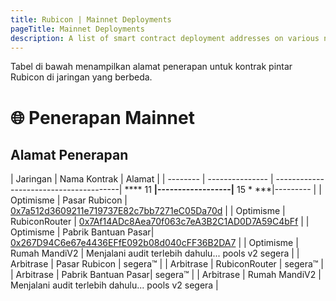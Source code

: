 ```yaml
---
title: Rubicon | Mainnet Deployments
pageTitle: Mainnet Deployments
description: A list of smart contract deployment addresses on various networks.
---
```


Tabel di bawah menampilkan alamat penerapan untuk kontrak pintar Rubicon di jaringan yang berbeda.

# 🌐 Penerapan Mainnet

## Alamat Penerapan

| Jaringan | Nama Kontrak | Alamat |
| -------- | --------------- | ---------------------------------------| **** 11 ****|------------------|**** 15 * ***|--------- |
| Optimisme | Pasar Rubicon | [0x7a512d3609211e719737E82c7bb7271eC05Da70d](https://optimistic.etherscan.io/address/0x7a512d3609211e719737E82c7bb7271eC05Da70d) |
| Optimisme | RubiconRouter | [0x7Af14ADc8Aea70f063c7eA3B2C1AD0D7A59C4bFf](https://optimistic.etherscan.io/address/0x7Af14ADc8Aea70f063c7eA3B2C1AD0D7A59C4bFf) |
| Optimisme | Pabrik Bantuan Pasar| [0x267D94C6e67e4436EFfE092b08d040cFF36B2DA7](https://optimistic.etherscan.io/address/0x267D94C6e67e4436EFfE092b08d040cFF36B2DA7) |
| Optimisme | Rumah MandiV2 | Menjalani audit terlebih dahulu... pools v2 segera |
| Arbitrase | Pasar Rubicon | segera™ |
| Arbitrase | RubiconRouter | segera™ |
| Arbitrase | Pabrik Bantuan Pasar| segera™ |
| Arbitrase | Rumah MandiV2 | Menjalani audit terlebih dahulu... pools v2 segera |
